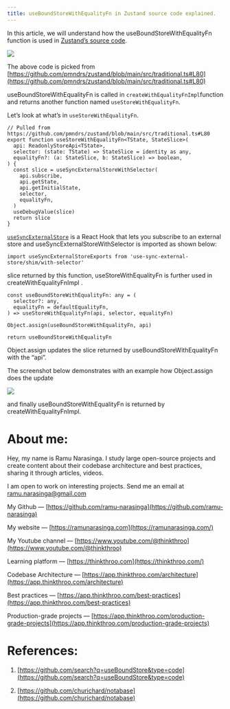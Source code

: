 ```yaml
---
title: useBoundStoreWithEqualityFn in Zustand source code explained.
---
```


In this article, we will understand how the useBoundStoreWithEqualityFn function is used in [Zustand’s source code](https://github.com/pmndrs/zustand/blob/main/src/traditional.ts#L80).

![](https://miro.medium.com/v2/resize:fit:875/1*P7a8HFLXH0pDgCiWLoJcRA.png)

The above code is picked from [https://github.com/pmndrs/zustand/blob/main/src/traditional.ts#L80](https://github.com/pmndrs/zustand/blob/main/src/traditional.ts#L80)

useBoundStoreWithEqualityFn is called in `createWithEqualityFnImpl`function and returns another function named `useStoreWithEqualityFn`.

Let’s look at what’s in `useStoreWithEqualityFn`.

```plaintext
// Pulled from https://github.com/pmndrs/zustand/blob/main/src/traditional.ts#L80
export function useStoreWithEqualityFn<TState, StateSlice>(
  api: ReadonlyStoreApi<TState>,
  selector: (state: TState) => StateSlice = identity as any,
  equalityFn?: (a: StateSlice, b: StateSlice) => boolean,
) {
  const slice = useSyncExternalStoreWithSelector(
    api.subscribe,
    api.getState,
    api.getInitialState,
    selector,
    equalityFn,
  )
  useDebugValue(slice)
  return slice
}
```

[`useSyncExternalStore`](https://react.dev/reference/react/useSyncExternalStore) is a React Hook that lets you subscribe to an external store and useSyncExternalStoreWithSelector is imported as shown below:

```plaintext
import useSyncExternalStoreExports from 'use-sync-external-store/shim/with-selector'
```

slice returned by this function, useStoreWithEqualityFn is further used in createWithEqualityFnImpl .

```plaintext
const useBoundStoreWithEqualityFn: any = (
  selector?: any,
  equalityFn = defaultEqualityFn,
) => useStoreWithEqualityFn(api, selector, equalityFn)

Object.assign(useBoundStoreWithEqualityFn, api)

return useBoundStoreWithEqualityFn
```

Object.assign updates the slice returned by useBoundStoreWithEqualityFn with the “api”.

The screenshot below demonstrates with an example how Object.assign does the update

![](https://miro.medium.com/v2/resize:fit:875/1*5Bjk2iqVbP1d0g1TFt_2Lw.png)

and finally useBoundStoreWithEqualityFn is returned by createWithEqualityFnImpl.

# **About me:**

Hey, my name is Ramu Narasinga. I study large open-source projects and create content about their codebase architecture and best practices, sharing it through articles, videos.

I am open to work on interesting projects. Send me an email at ramu.narasinga@gmail.com

My Github — [https://github.com/ramu-narasinga](https://github.com/ramu-narasinga)

My website — [https://ramunarasinga.com](https://ramunarasinga.com/)

My Youtube channel — [https://www.youtube.com/@thinkthroo](https://www.youtube.com/@thinkthroo)

Learning platform — [https://thinkthroo.com](https://thinkthroo.com/)

Codebase Architecture — [https://app.thinkthroo.com/architecture](https://app.thinkthroo.com/architecture)

Best practices — [https://app.thinkthroo.com/best-practices](https://app.thinkthroo.com/best-practices)

Production-grade projects — [https://app.thinkthroo.com/production-grade-projects](https://app.thinkthroo.com/production-grade-projects)

# **References:**

1. [https://github.com/search?q=useBoundStore&type=code](https://github.com/search?q=useBoundStore&type=code)
    
2. [https://github.com/churichard/notabase](https://github.com/churichard/notabase)
    

[  
](https://medium.com/tag/javascript?source=post_page-----8af3bf276010--------------------------------)
